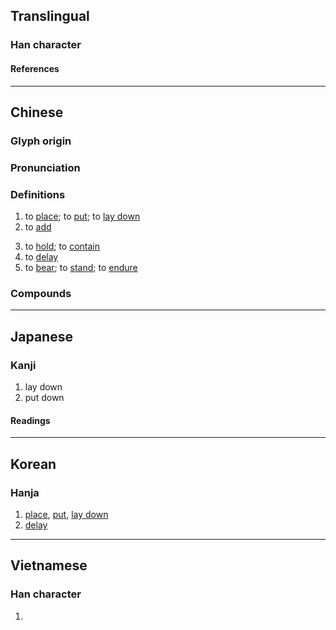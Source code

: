 {{also|搁}}
{{character info/new}}
==Translingual==

===Han character===
{{Han char|rn=64|rad=手|as=14|sn=17|four=57020|canj=QANR|ids=⿰扌閣}}

====References====
{{Han ref|kx=0461.011|dkj=12892|dj=0810.090|hdz=31977.050|uh=64F1}}

----

==Chinese==
{{zh-forms|s=搁}}

===Glyph origin===
{{Han etym}}

===Pronunciation===
{{zh-pron
|m=gē,gé
|m_note=gē - literary (“to place; to add; to hold”); gé (Mainland), gē (Taiwan) - vernacular (“to bear”)
|c=gok3
|h=pfs=
|md=
|mn=kok/koh
|mn_note=kok - literary; koh - vernacular
|w=
|mc=y
|oc=y
|cat=v
}}

===Definitions===
{{zh-hanzi}}

# to [[place]]; to [[put]]; to [[lay down]]
# to [[add]]
#: {{zh-x|擱 點兒{r} 鹽|'''add''' some [[salt]]}}
# to [[hold]]; to [[contain]]
# to [[delay]]
# to [[bear]]; to [[stand]]; to [[endure]]

===Compounds===
{{zh-der|耽擱|擱置|擱不住|擱得住|擱淺|擱板|暫擱|延擱|中途擱淺|擱車|擱不下|擱稻|擱起|捺擱|擱下|擱錢|暫且擱下|擱心眼兒|擱筆|擔擱|擱在心上|筆擱|臂擱}}

{{zh-cat|Elementary}}

----

==Japanese==

===Kanji===
{{ja-kanji|grade=|rs=手14}}

# lay down
# put down

====Readings====
{{ja-readings
|goon=かく
|kanon=かく
|kun=お-く
}}

----

==Korean==

===Hanja===
{{ko-hanja|각}}

# [[place]], [[put]], [[lay down]]
# [[delay]]

----

==Vietnamese==

===Han character===
{{vi-readings|rs=手14|reading=[[gác]], [[các]]}}

# {{defn|lang=vi|sort=手14}}

{{cln|vi|Han tu}}